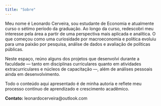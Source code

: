 ```yaml
---
title: "Sobre"
---
```


Meu nome é Leonardo Cerveira, sou estudante de Economia e atualmente curso o sétimo período da graduação. Ao longo da curso, redescobri meu interesse pela área a partir de uma perspectiva mais aplicada e analítica. O que começou como uma curiosidade por macroeconomia e política evoluiu para uma paixão por pesquisa, análise de dados e avaliação de políticas públicas.

Neste espaço, reúno alguns dos projetos que desenvolvi durante a faculdade — tanto em disciplinas curriculares quanto em atividades extracurriculares e núcleos de capacitação —, além de análises pessoais ainda em desenvolvimento.

Todo o conteúdo aqui apresentado é de minha autoria e reflete meu processo contínuo de aprendizado e crescimento acadêmico.

**Contato:** leonardocerveira\@outlook.com
